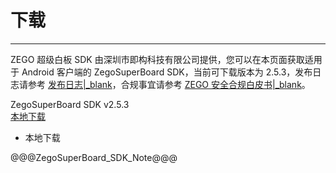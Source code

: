 # 下载

- - -

ZEGO 超级白板 SDK 由深圳市即构科技有限公司提供，您可以在本页面获取适用于 Android 客户端的 ZegoSuperBoard SDK，当前可下载版本为 2.5.3，发布日志请参考 [发布日志\|_blank](!DownloadSDK/Release_Notes)，合规事宜请参考 [ZEGO 安全合规白皮书\|_blank](#16142)。

<div class="sdk-download-wrapper download-area">
  <div class="sdk-download-item-wrapper">
    <div class="download-title">ZegoSuperBoard SDK v2.5.3</div> 
    <div class="download-selector">
      <div class="download-select-wrapper" style="padding-right: 0;">
        <a class="download-target-btn" href="https://storage.zego.im/SuperBoardSDK/Android/SDK/superboard-express-android.zip" target="_blank">本地下载</a>
        <ul class="download-dropdown-list">
          <li data-href="https://storage.zego.im/SuperBoardSDK/Android/SDK/superboard-express-android.zip"
            class="dropdown-option">
           本地下载
          </li>
        </ul>
      </div>
    </div>
  </div>  
</div>


@@@ZegoSuperBoard_SDK_Note@@@
